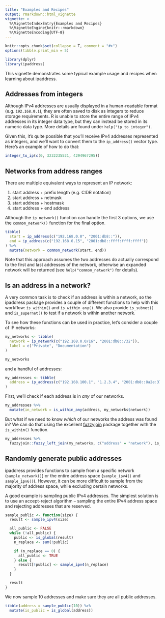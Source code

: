 ```yaml
---
title: "Examples and Recipes"
output: rmarkdown::html_vignette
vignette: >
  %\VignetteIndexEntry{Examples and Recipes}
  %\VignetteEngine{knitr::rmarkdown}
  %\VignetteEncoding{UTF-8}
---
```


```r
knitr::opts_chunk$set(collapse = T, comment = "#>")
options(tibble.print_min = 5)

library(dplyr)
library(ipaddress)
```

This vignette demonstrates some typical example usage and recipes when learning about ipaddress.


## Addresses from integers

Although IPv4 addresses are usually displayed in a human-readable format (e.g. `192.168.0.1`), they are often saved to disk as integers to reduce storage requirements.
R is unable to store the entire range of IPv4 addresses in its integer data type, but they can instead be stored in its numeric data type.
More details are found under `help("ip_to_integer")`.

Given this, it's quite possible that you'll receive IPv4 addresses represented as integers, and we'll want to convert them to the `ip_address()` vector type. Here's an example of how to do that:

```r
integer_to_ip(c(0, 3232235521, 4294967295))
```


## Networks from address ranges

There are multiple equivalent ways to represent an IP network:

1. start address + prefix length (e.g. CIDR notation)
2. start address + netmask
3. start address + hostmask
4. start address + end address

Although the `ip_network()` function can handle the first 3 options, we use the `common_network()` function for the final option.

```r
tibble(
  start = ip_address(c("192.168.0.0", "2001:db8::")),
  end = ip_address(c("192.168.0.15", "2001:db8::ffff:ffff:ffff"))
) %>%
  mutate(network = common_network(start, end))
```

Note that this approach assumes the two addresses do actually correspond to the first and last addresses of the network, otherwise an expanded network will be returned (see `help("common_network")` for details).


## Is an address in a network?

A very common task is to check if an address is within a network, so the ipaddress package provides a couple of different functions to help with this workflow: `is_within()` and `is_within_any()`.
We also provide `is_subnet()` and `is_supernet()` to test if a network is within another network.

To see how these functions can be used in practice, let's consider a couple of IP networks:

```r
my_networks <- tibble(
  network = ip_network(c("192.168.0.0/16", "2001:db8::/32")),
  label = c("Private", "Documentation")
)

my_networks
```

and a handful of addresses:

```r
my_addresses <- tibble(
  address = ip_address(c("192.168.100.1", "1.2.3.4", "2001:db8::8a2e:370:7334", "::1"))
)
```

First, we'll check if each address is in _any_ of our networks.

```r
my_addresses %>%
  mutate(in_network = is_within_any(address, my_networks$network))
```

But what if we need to know _which_ of our networks the address was found in?
We can do that using the excellent [fuzzyjoin](https://cran.r-project.org/package=fuzzyjoin) package together with the `is_within()` function.

```r
my_addresses %>%
  fuzzyjoin::fuzzy_left_join(my_networks, c("address" = "network"), is_within)
```

## Randomly generate public addresses

ipaddress provides functions to sample from a specific network (`sample_network()`) or the entire address space (`sample_ipv4()` and `sample_ipv6()`).
However, it can be more difficult to sample from the majority of address space, while excluding certain networks.

A good example is sampling public IPv4 addresses.
The simplest solution is to use an accept-reject algorithm -- sampling the entire IPv4 address space and rejecting addresses that are reserved.

```r
sample_public <- function(size) {
  result <- sample_ipv4(size)

  all_public <- FALSE
  while (!all_public) {
    public <- is_global(result)
    n_replace <- sum(!public)

    if (n_replace == 0) {
      all_public <- TRUE
    } else {
      result[!public] <- sample_ipv4(n_replace)
    }
  }

  result
}
```

We now sample 10 addresses and make sure they are all public addresses.

```r
tibble(address = sample_public(10)) %>%
  mutate(is_public = is_global(address))
```
